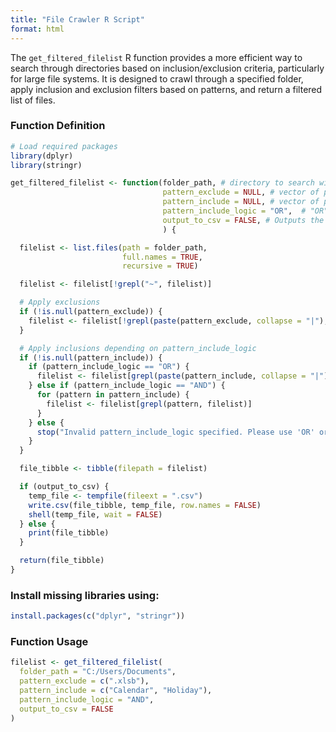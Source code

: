 ```yaml
---
title: "File Crawler R Script"
format: html
---
```


The `get_filtered_filelist` R function provides a more efficient way to search through directories based on inclusion/exclusion criteria, particularly for large file systems. It is designed to crawl through a specified folder, apply inclusion and exclusion filters based on patterns, and return a filtered list of files.

### Function Definition

``` r
# Load required packages
library(dplyr)
library(stringr)

get_filtered_filelist <- function(folder_path, # directory to search within
                                  pattern_exclude = NULL, # vector of patterns to exclude from the results
                                  pattern_include = NULL, # vector of patterns to include in the results
                                  pattern_include_logic = "OR",  # "OR" or "AND"
                                  output_to_csv = FALSE, # Outputs the filtered file list to a temporary CSV
                                  ) {

  filelist <- list.files(path = folder_path, 
                         full.names = TRUE, 
                         recursive = TRUE)

  filelist <- filelist[!grepl("~", filelist)]

  # Apply exclusions
  if (!is.null(pattern_exclude)) {
    filelist <- filelist[!grepl(paste(pattern_exclude, collapse = "|"), filelist)]
  }

  # Apply inclusions depending on pattern_include_logic
  if (!is.null(pattern_include)) {
    if (pattern_include_logic == "OR") {
      filelist <- filelist[grepl(paste(pattern_include, collapse = "|"), filelist)]
    } else if (pattern_include_logic == "AND") {
      for (pattern in pattern_include) {
        filelist <- filelist[grepl(pattern, filelist)]
      }
    } else {
      stop("Invalid pattern_include_logic specified. Please use 'OR' or 'AND'.")
    }
  }

  file_tibble <- tibble(filepath = filelist)

  if (output_to_csv) {
    temp_file <- tempfile(fileext = ".csv")
    write.csv(file_tibble, temp_file, row.names = FALSE)
    shell(temp_file, wait = FALSE)
  } else {
    print(file_tibble)
  }

  return(file_tibble)
}
```

### Install missing libraries using:

``` r
install.packages(c("dplyr", "stringr"))
```

### Function Usage

``` r
filelist <- get_filtered_filelist(
  folder_path = "C:/Users/Documents",
  pattern_exclude = c(".xlsb"),
  pattern_include = c("Calendar", "Holiday"),
  pattern_include_logic = "AND",
  output_to_csv = FALSE
)
```
